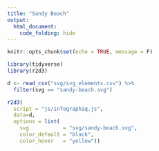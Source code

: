 ```yaml
---
title: "Sandy Beach"
output:
  html_document:
    code_folding: hide
---
```


```r
knitr::opts_chunk$set(echo = TRUE, message = F)
```

```r
library(tidyverse)
library(r2d3)

d <- read_csv("svg/svg_elements.csv") %>% 
  filter(svg == "sandy-beach.svg")

r2d3(
  script = "js/infographiq.js", 
  data=d, 
  options = list(
    svg           = "svg/sandy-beach.svg",
    color_default = "black",
    color_hover   = "yellow"))
```
